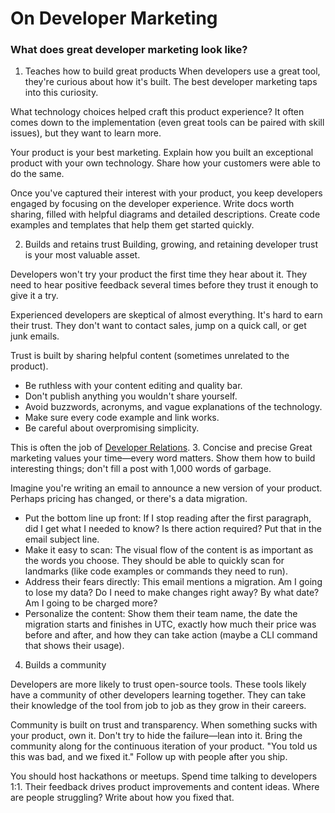 # On Developer Marketing

### What does great developer marketing look like?

1. Teaches how to build great products
   When developers use a great tool, they're curious about how it's built. The best developer marketing taps into this curiosity.

What technology choices helped craft this product experience? It often comes down to the implementation (even great tools can be paired with skill issues), but they want to learn more.

Your product is your best marketing. Explain how you built an exceptional product with your own technology. Share how your customers were able to do the same.

Once you've captured their interest with your product, you keep developers engaged by focusing on the developer experience. Write docs worth sharing, filled with helpful diagrams and detailed descriptions. Create code examples and templates that help them get started quickly.

2. Builds and retains trust
   Building, growing, and retaining developer trust is your most valuable asset.

Developers won't try your product the first time they hear about it. They need to hear positive feedback several times before they trust it enough to give it a try.

Experienced developers are skeptical of almost everything. It's hard to earn their trust. They don't want to contact sales, jump on a quick call, or get junk emails.

Trust is built by sharing helpful content (sometimes unrelated to the product).

- Be ruthless with your content editing and quality bar.
- Don't publish anything you wouldn't share yourself.
- Avoid buzzwords, acronyms, and vague explanations of the technology.
- Make sure every code example and link works.
- Be careful about overpromising simplicity.

This is often the job of [Developer Relations](/content/our-work/n/dr). 3. Concise and precise
Great marketing values your time—every word matters. Show them how to build interesting things; don't fill a post with 1,000 words of garbage.

Imagine you're writing an email to announce a new version of your product. Perhaps pricing has changed, or there's a data migration.

- Put the bottom line up front: If I stop reading after the first paragraph, did I get what I needed to know? Is there action required? Put that in the email subject line.
- Make it easy to scan: The visual flow of the content is as important as the words you choose. They should be able to quickly scan for landmarks (like code examples or commands they need to run).
- Address their fears directly: This email mentions a migration. Am I going to lose my data? Do I need to make changes right away? By what date? Am I going to be charged more?
- Personalize the content: Show them their team name, the date the migration starts and finishes in UTC, exactly how much their price was before and after, and how they can take action (maybe a CLI command that shows their usage).

4. Builds a community

Developers are more likely to trust open-source tools. These tools likely have a community of other developers learning together. They can take their knowledge of the tool from job to job as they grow in their careers.

Community is built on trust and transparency. When something sucks with your product, own it. Don't try to hide the failure—lean into it. Bring the community along for the continuous iteration of your product. "You told us this was bad, and we fixed it." Follow up with people after you ship.

You should host hackathons or meetups. Spend time talking to developers 1:1. Their feedback drives product improvements and content ideas. Where are people struggling? Write about how you fixed that.

